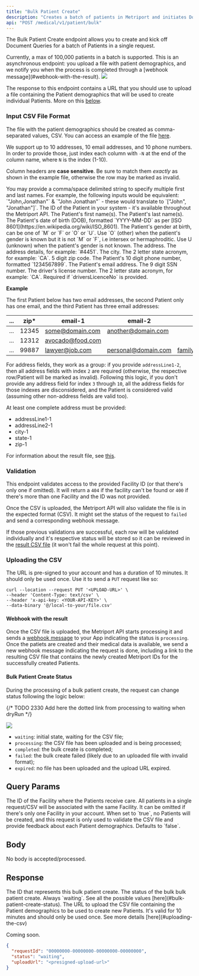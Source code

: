 ```yaml
---
title: "Bulk Patient Create"
description: "Creates a batch of patients in Metriport and initiates Document Queries for all of them."
api: "POST /medical/v1/patient/bulk"
---
```


The Bulk Patient Create endpoint allows you to create and kick off Document Queries for a batch of
Patients in a single request.

<Tip>
  Currently, a max of 100,000 patients in a batch is
  supported.
</Tip>

<Info>
  This is an asynchronous endpoint: you upload a file with
  patient demographics, and we notify you when the process
  is completed through a [webhook
  message](#webhook-with-the-result).
</Info>

<img src="/images/bulk-import-overview.png" />

[comment]: # "source for the image above: ..."

The response to this endpoint contains a URL that you should use to upload a file containing the
Patient demographics that will be used to create individual Patients. More on this
[below](#uploading-the-csv).

### Input CSV File Format

The file with the patient demographics should be created as comma-separated values, CSV. You can
access an example of the file
[here](https://docs.google.com/spreadsheets/d/1cftXTyN2XFMGBwLHvPQuS5xkGXev1qZTXm49jslt6-4/edit?usp=sharing).

We support up to 10 addresses, 10 email addresses, and 10 phone numbers. In order to provide those,
just index each column with `-N` at the end of the column name, where `N` is the index (1-10).

<Warning> Column headers are <strong>case sensitive</strong>. Be sure to match them <em>exactly</em> 
as shown in the example file, otherwise the row may be marked as invalid. </Warning>

<Expandable title="CSV columns">
  <Info>
    You may provide a comma/space delimited string to
    specify multiple first and last names. For example, the
    following inputs would be equivalent: `"John,Jonathan"`
    & `"John Jonathan"` - these would translate to `["John",
    "Jonathan"]`.
  </Info>
 
  <ParamField body="externalId" type="string">
    The ID of the Patient in your system - it's available 
    throughout the Metriport API.
  </ParamField>
 
  <ParamField body="firstName" type="string" required>
    The Patient's first name(s).
  </ParamField>
 
  <ParamField body="lastName" type="string" required>
    The Patient's last name(s).
  </ParamField>
 
  <ParamField body="dob" type="string" required>
    The Patient's date of birth (DOB), formatted
    `YYYY-MM-DD` as per [ISO
    8601](https://en.wikipedia.org/wiki/ISO_8601).
  </ParamField>
 
  <ParamField body="gender" type="string" required>
    The Patient's gender at birth, can be one of `M` or `F`
    or `O` or `U`. Use `O` (other) when the patient's gender
    is known but it is not `M` or `F`, i.e intersex or
    hermaphroditic. Use U (unknown) when the patient's
    gender is not known.
  </ParamField>
 
  <ParamField body="addressLine1-N" type="string" required>
    The address.
  </ParamField>
 
  <ParamField body="addressLine2-N" type="string">
    The address details, for example: `#4451`.
  </ParamField>
 
  <ParamField body="city-N" type="string" required>
    The city.
  </ParamField>
 
  <ParamField body="state-N" type="string" required>
    The 2 letter state acronym, for example: `CA`.
  </ParamField>
 
  <ParamField body="zip-N" type="string" required>
    5 digit zip code.
  </ParamField>
 
  <ParamField body="phone-N" type="string">
    The Patient's 10 digit phone number, formatted
    `1234567899`.
  </ParamField>

  <ParamField body="email-N" type="string">
    The Patient's email address.
  </ParamField>
  
  <ParamField body="ssn" type="string">
    The 9 digit SSN number.
  </ParamField>
  
  <ParamField body="driversLicenceNo" type="string">
    The driver's license number.
  </ParamField>
  
  <ParamField body="driversLicenceState" type="string">
    The 2 letter state acronym, for example: `CA`. 
    Required if `driversLicenceNo` is provided.
  </ParamField>
</Expandable>

**Example**

The first Patient below has two email addresses, the second Patient only has one email, and the
third Patient has three email addresses:

| ... | zip\* | email-1          | email-2             | email-3           | ... |
| --- | ----- | ---------------- | ------------------- | ----------------- | --- |
| ... | 12345 | some@domain.com  | another@domain.com  |                   | ... |
| ... | 12312 | avocado@food.com |                     |                   | ... |
| ... | 99887 | lawyer@job.com   | personal@domain.com | family@domain.com | ... |

For address fields, they work as a group: if you provide `addressLine1-2`, then all address fields
with index `2` are required (otherwise, the respective row/Patient will be marked as invalid).
Following this logic, if you don't provide any address field for index `3` through `10`, all the
address fields for those indexes are disconsidered, and the Patient is considered valid (assuming
other non-address fields are valid too).

At least one complete address must be provided:

- addressLine1-1
- addressLine2-1
- city-1
- state-1
- zip-1

For information about the result file, see [this](/medical-api/handling-data/webhooks#result-csv-file).

### Validation

This endpoint validates access to the provided Facility ID (or that there's only one if omitted).
It will return a `404` if the facility can't be found or `400` if there's more than one Facility
and the ID was not provided.

Once the CSV is uploaded, the Metriport API will also validate the file is in the expected format
(CSV). It might set the status of the request to `failed` and send a corresponding webhook message.

If those previous validations are successful, each row will be validated individually and it's
respective status will be stored so it can be reviewed in the
[result CSV file](/medical-api/handling-data/webhooks#result-csv-file) (it won't fail the whole
request at this point).

### Uploading the CSV

The URL is pre-signed to your account and has a duration of 10 minutes. It should only be used
once. Use it to send a `PUT` request like so:

```shell
curl --location --request PUT '<UPLOAD-URL>' \
--header 'Content-Type: text/csv' \
--header 'x-api-key: <YOUR-API-KEY>' \
--data-binary '@/local-to-your/file.csv'
```

#### Webhook with the result

Once the CSV file is uploaded, the Metriport API starts processing it and sends a
[webhook message](/medical-api/handling-data/webhooks#bulk-patient-create) to your App
indicating the status is `processing`. Once the patiets are created and their medical
data is available, we send a new webhook message indicating the request is done, including
a link to the resulting CSV file that contains the newly created Metriport IDs for the
successfully created Patients.

#### Bulk Patient Create Status

During the processing of a bulk patient create, the request can change status following the logic
below:

[comment]: # (replace the image w/ the Mermaid diagram)

{/* TODO 2330 Add here the dotted link from processing to waiting when dryRun */}

<img src="/images/bulk-import-status.png" />

[comment]: # (mermaid --- flowchart LR     A["waiting"] --> B["processing"] & C["failed"] & D["expired"]      B --> E["completed"] )

- `waiting`: initial state, waiting for the CSV file;
- `processing`: the CSV file has been uploaded and is being processed;
- `completed`: the bulk create is completed;
- `failed`: the bulk create failed (likely due to an uploaded file with invalid format);
- `expired`: no file has been uploaded and the upload URL expired.

## Query Params

<ParamField query="facilityId" type="string">
  The ID of the Facility where the Patients receive care.
  All patients in a single request/CSV will be associated
  with the same Facility. It can be omitted if there's only
  one Facility in your account.
</ParamField>

<ParamField query="dryRun" type="boolean">
  When set to `true`, no Patients will be created, and this
  request is only used to validate the CSV file and provide
  feedback about each Patient demographics. Defaults to
  `false`.
</ParamField>

## Body

No body is accepted/processed.

## Response

<ResponseField name="requestId" type="string" required>
  The ID that represents this bulk patient create.
</ResponseField>

<ResponseField name="status" type="string" required>
  The status of the bulk bulk patient create. Always
  `waiting`. See all the possible values
  [here](#bulk-patient-create-status).
</ResponseField>

<ResponseField name="uploadUrl" type="string" required>
  The URL to upload the CSV file containing the Patient
  demographics to be used to create new Patients. It's valid
  for 10 minutes and should only be used once. See more
  details [here](#uploading-the-csv)
</ResponseField>

<ResponseExample>

Coming soon.

</ResponseExample>

```json
{
  "requestId": "00000000-00000000-00000000-00000000",
  "status": "waiting",
  "uploadUrl": "<presigned-upload-url>"
}
```

